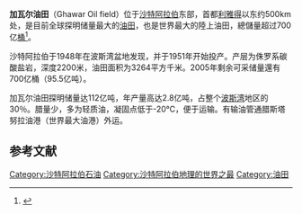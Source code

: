 '''加瓦尔油田'''（Ghawar Oil field）位于[[沙特阿拉伯|沙特阿拉伯]]东部，首都[[利雅得|利雅得]]以东约500km处，是目前全球探明储量最大的[[油田|油田]]，也是世界最大的陸上油田，總儲量超过700亿[[桶|桶]]<ref>{{Cite web|url=https://wallstreetcn.com/articles/94889|title=中东依然“垄断”世界最重要的五大油田|accessdate=2018-12-09|author=|date=2014-06-14|last=|work=华尔街见闻|publisher=|archive-url=https://web.archive.org/web/20181209124027/https://wallstreetcn.com/articles/94889|archive-date=2018-12-09|dead-url=yes}}</ref>。

沙特阿拉伯于1948年在波斯湾盆地发现，并于1951年开始投产。产层为侏罗系碳酸盐岩，深度2200米，油田面积为3264平方千米。2005年剩余可采储量還有700亿桶（95.5亿吨）。

加瓦尔油田探明储量达112亿吨，年产量高达2.8亿吨，占整个[[波斯湾|波斯湾]]地区的30％。腊量少，多为轻质油，凝固点低于-20℃，便于运输。有输油管通腊斯塔努拉油港（世界最大油港）外运。

== 参考文献 ==
{{reflist}}

{{coord|display=title}}
[[Category:沙特阿拉伯石油|Category:沙特阿拉伯石油]]
[[Category:沙特阿拉伯地理的世界之最|Category:沙特阿拉伯地理的世界之最]]
[[Category:油田|Category:油田]]
{{沙特阿拉伯小作品}}